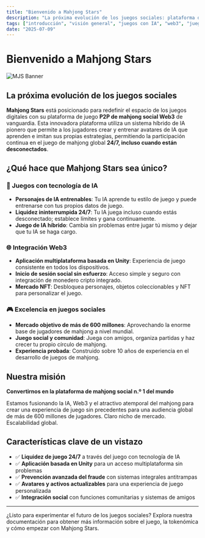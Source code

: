 ```yaml
---
title: "Bienvenido a Mahjong Stars"
description: "La próxima evolución de los juegos sociales: plataforma de mahjong Web3 con tecnología de IA y juego 24/7"
tags: ["introducción", "visión general", "juegos con IA", "web3", "juegos sociales"]
date: "2025-07-09"
---
```



# Bienvenido a Mahjong Stars

![MJS Banner](/static/images/banner.png)

## La próxima evolución de los juegos sociales

**Mahjong Stars** está posicionado para redefinir el espacio de los juegos digitales con su plataforma de juego **P2P de mahjong social Web3** de vanguardia. Esta innovadora plataforma utiliza un sistema híbrido de IA pionero que permite a los jugadores crear y entrenar avatares de IA que aprenden e imitan sus propias estrategias, permitiendo la participación continua en el juego de mahjong global **24/7, incluso cuando están desconectados**.

## ¿Qué hace que Mahjong Stars sea único?

### 🤖 Juegos con tecnología de IA
- **Personajes de IA entrenables**: Tu IA aprende tu estilo de juego y puede entrenarse con tus propios datos de juego.
- **Liquidez ininterrumpida 24/7**: Tu IA juega incluso cuando estás desconectado; establece límites y gana continuamente.
- **Juego de IA híbrido**: Cambia sin problemas entre jugar tú mismo y dejar que tu IA se haga cargo.


### 🌐 Integración Web3
- **Aplicación multiplataforma basada en Unity**: Experiencia de juego consistente en todos los dispositivos.
- **Inicio de sesión social sin esfuerzo**: Acceso simple y seguro con integración de monedero cripto integrado.
- **Mercado NFT**: Desbloquea personajes, objetos coleccionables y NFT para personalizar el juego.

### 🎮 Excelencia en juegos sociales
- **Mercado objetivo de más de 600 millones**: Aprovechando la enorme base de jugadores de mahjong a nivel mundial.
- **Juego social y comunidad**: Juega con amigos, organiza partidas y haz crecer tu propio círculo de mahjong.
- **Experiencia probada**: Construido sobre 10 años de experiencia en el desarrollo de juegos de mahjong.

## Nuestra misión

**Convertirnos en la plataforma de mahjong social n.º 1 del mundo**

Estamos fusionando la IA, Web3 y el atractivo atemporal del mahjong para crear una experiencia de juego sin precedentes para una audiencia global de más de 600 millones de jugadores. Claro nicho de mercado. Escalabilidad global.

## Características clave de un vistazo

- ✅ **Liquidez de juego 24/7** a través del juego con tecnología de IA
- ✅ **Aplicación basada en Unity** para un acceso multiplataforma sin problemas
- ✅ **Prevención avanzada del fraude** con sistemas integrales antitrampas
- ✅ **Avatares y activos actualizables** para una experiencia de juego personalizada
- ✅ **Integración social** con funciones comunitarias y sistemas de amigos

---

¿Listo para experimentar el futuro de los juegos sociales? Explora nuestra documentación para obtener más información sobre el juego, la tokenómica y cómo empezar con Mahjong Stars.